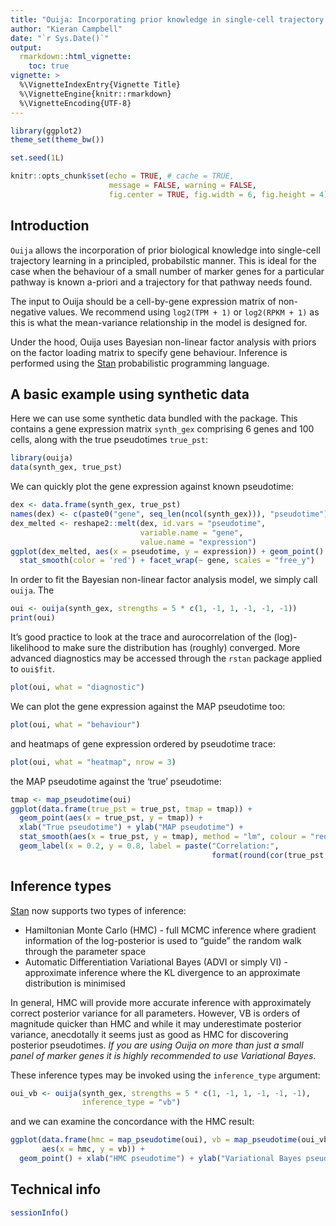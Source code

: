 ```yaml
---
title: "Ouija: Incorporating prior knowledge in single-cell trajectory learning using Bayesian nonlinear factor analysis"
author: "Kieran Campbell"
date: "`r Sys.Date()`"
output: 
  rmarkdown::html_vignette:
    toc: true
vignette: >
  %\VignetteIndexEntry{Vignette Title}
  %\VignetteEngine{knitr::rmarkdown}
  %\VignetteEncoding{UTF-8}
---
```


```r
library(ggplot2)
theme_set(theme_bw())

set.seed(1L)

knitr::opts_chunk$set(echo = TRUE, # cache = TRUE, 
                      message = FALSE, warning = FALSE,
                      fig.center = TRUE, fig.width = 6, fig.height = 4)
```

## Introduction

`Ouija` allows the incorporation of prior biological knowledge into single-cell trajectory learning in a principled, probabilstic manner. This is ideal for the case when the behaviour of a small number of marker genes for a particular pathway is known a-priori and a trajectory for that pathway needs found.

The input to Ouija should be a cell-by-gene expression matrix of non-negative values. We recommend using `log2(TPM + 1)` or `log2(RPKM + 1)` as this is what the mean-variance relationship in the model is designed for.

Under the hood, Ouija uses Bayesian non-linear factor analysis with priors on the factor loading matrix to specify gene behaviour. Inference is performed using the [Stan](http://mc-stan.org) probabilistic programming language.


## A basic example using synthetic data

Here we can use some synthetic data bundled with the package. This contains a gene expression matrix `synth_gex` comprising 6 genes and 100 cells, along with the true pseudotimes `true_pst`:

```r
library(ouija)
data(synth_gex, true_pst)
```

We can quickly plot the gene expression against known pseudotime:

```r
dex <- data.frame(synth_gex, true_pst)
names(dex) <- c(paste0("gene", seq_len(ncol(synth_gex))), "pseudotime")
dex_melted <- reshape2::melt(dex, id.vars = "pseudotime", 
                             variable.name = "gene", 
                             value.name = "expression")
ggplot(dex_melted, aes(x = pseudotime, y = expression)) + geom_point() +
  stat_smooth(color = 'red') + facet_wrap(~ gene, scales = "free_y")
```

In order to fit the Bayesian non-linear factor analysis model, we simply call `ouija`. The 
```r
oui <- ouija(synth_gex, strengths = 5 * c(1, -1, 1, -1, -1, -1))
print(oui)
```

It's good practice to look at the trace and aurocorrelation of the (log)-likelihood to make sure the distribution has (roughly) converged. More advanced diagnostics may be accessed through the `rstan` package applied to `oui$fit`.

```r
plot(oui, what = "diagnostic")
```

We can plot the gene expression against the MAP pseudotime too:

```r
plot(oui, what = "behaviour")
```

and heatmaps of gene expression ordered by pseudotime trace:

```r
plot(oui, what = "heatmap", nrow = 3)
```

the MAP pseudotime against the 'true' pseudotime:

```r
tmap <- map_pseudotime(oui)
ggplot(data.frame(true_pst = true_pst, tmap = tmap)) + 
  geom_point(aes(x = true_pst, y = tmap)) + 
  xlab("True pseudotime") + ylab("MAP pseudotime") + 
  stat_smooth(aes(x = true_pst, y = tmap), method = "lm", colour = "red") +
  geom_label(x = 0.2, y = 0.8, label = paste("Correlation:", 
                                             format(round(cor(true_pst, tmap), 2), nsmall = 2)))
```



## Inference types

[Stan](http://mc-stan.org) now supports two types of inference: 

* Hamiltonian Monte Carlo (HMC) - full MCMC inference where gradient information of the log-posterior is used to "guide" the random walk through the parameter space
* Automatic Differentiation Variational Bayes (ADVI or simply VI) - approximate inference where the KL divergence to an approximate distribution is minimised

In general, HMC will provide more accurate inference with approximately correct posterior variance for all parameters. However, VB is orders of magnitude quicker than HMC and while it may underestimate posterior variance, anecdotally it seems just as good as HMC for discovering posterior pseudotimes. *If you are using Ouija on more than just a small panel of marker genes it is highly recommended to use Variational Bayes*.

These inference types may be invoked using the `inference_type` argument:

```r
oui_vb <- ouija(synth_gex, strengths = 5 * c(1, -1, 1, -1, -1, -1), 
                inference_type = "vb")

```

and we can examine the concordance with the HMC result:

```r
ggplot(data.frame(hmc = map_pseudotime(oui), vb = map_pseudotime(oui_vb)),
       aes(x = hmc, y = vb)) +
  geom_point() + xlab("HMC pseudotime") + ylab("Variational Bayes pseudotime")
```


## Technical info

```r
sessionInfo()
```
